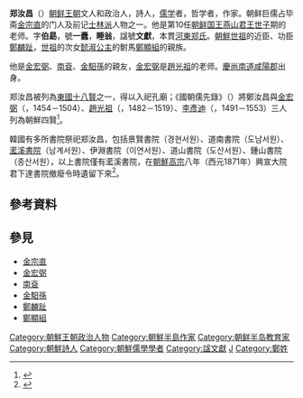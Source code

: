 {{Infobox Korean name
|img=
|imgwidth=200px
|caption=鄭汝昌畫像
|hangul=정여창
|hanja=鄭汝昌
|rr=jeong yeo cang
|mr=jǒng yǒ ch'ang
}}
'''郑汝昌'''（{{bd|1450年||1504年||Zheng}}）[[朝鲜王朝|朝鲜王朝]]文人和政治人，詩人，[[韩国儒学|儒学]]者，哲学者，作家。朝鲜巨儒占毕斋[[金宗直|金宗直]]的门人及前记[[士林派|士林派]]人物之一。他是第10任[[朝鲜|朝鲜]][[国王|国王]][[燕山君|燕山君]][[王世子|王世子]]期的老师。字'''伯勗'''，號'''一蠹'''，'''睡翁'''，諡號'''文獻'''，本貫[[河東郑氏|河東郑氏]]。[[朝鮮世祖|朝鮮世祖]]的近臣、功臣[[鄭麟趾|鄭麟趾]]，[[朝鮮世祖|世祖]]的次女[[懿淑公主|懿淑公主]]的駙馬[[鄭顯組|鄭顯組]]的親族。

他是[[金宏弼|金宏弼]]、[[南袞|南袞]]、[[金馹孫|金馹孫]]的親友，[[金宏弼|金宏弼]]是[[趙光祖|趙光祖]]的老师。[[慶尚南道|慶尚南道]][[咸陽郡|咸陽郡]]出身。

郑汝昌被列為[[東國十八賢|東國十八賢]]之一，得以入祀孔廟；《國朝儒先錄》（{{lang|ko|국조유선록}}）將鄭汝昌與[[金宏弼|金宏弼]]（{{lang|ko|김굉필}}，1454－1504）、[[趙光祖|趙光祖]]（{{lang|ko|조광조}}，1482－1519）、[[李彥迪|李彥迪]]（{{lang|ko|이언적}}，1491－1553）三人列為朝鮮四賢<ref>{{cite web | url=https://encykorea.aks.ac.kr/Contents/Item/E0006515 | script-title=ko:국조유선록(國朝儒先錄) | publisher=[[韓國學中央研究院|韓國學中央研究院]] | accessdate=2020-11-16 | language=ko | archive-date=2020-11-13 | archive-url=https://web.archive.org/web/20201113035541/https://encykorea.aks.ac.kr/Contents/Item/E0006515 | dead-url=no }}</ref>。

韓國有多所書院祭祀郑汝昌，包括景賢書院（경현서원）、道南書院（도남서원）、[[灆溪書院|灆溪書院]]（남계서원）、伊淵書院（이연서원）、道山書院（도산서원）、鍾山書院（종산서원），以上書院僅有灆溪書院，在[[朝鮮高宗|朝鮮高宗]]八年（西元1871年）興宣大院君下達書院撤廢令時遺留下來<ref>{{cite web | url=http://encykorea.aks.ac.kr/Contents/Item/E0062183 | script-title=ko:함양 남계서원(咸陽灆溪書院) | publisher=[[韓國學中央研究院|韓國學中央研究院]] | accessdate=2020-11-16 | language=ko | archive-date=2020-11-16 | archive-url=https://web.archive.org/web/20201116061022/http://encykorea.aks.ac.kr/Contents/Item/E0062183 | dead-url=no }}</ref>。

== 參考資料 ==
{{Reflist}}

== 參見 ==
* [[金宗直|金宗直]]
* [[金宏弼|金宏弼]]
* [[南袞|南袞]]
* [[金馹孫|金馹孫]]
* [[鄭麟趾|鄭麟趾]]
* [[鄭顯組|鄭顯組]]

{{korea-bio-stub}}

[[Category:朝鮮王朝政治人物|Category:朝鮮王朝政治人物]]
[[Category:朝鮮半島作家|Category:朝鮮半島作家]]
[[Category:朝鲜半岛教育家|Category:朝鲜半岛教育家]]
[[Category:朝鮮詩人|Category:朝鮮詩人]]
[[Category:朝鮮儒學學者|Category:朝鮮儒學學者]]
[[Category:諡文獻|Category:諡文獻]]
[[Category:慶尚南道出身人物|J]]
[[Category:鄭姓|Category:鄭姓]]